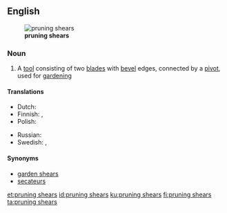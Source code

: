 ==English==
[[File:Secateur ouvert.jpg|thumb|right|'''pruning shears''']]

===Noun===
{{en-plural noun}}

# {{label|en|plurale tantum}} A [[tool]] consisting of two [[blade]]s with [[bevel]] edges, connected by a [[pivot]], used for [[gardening]]

====Translations====
{{trans-top|a tool}}
* Dutch: {{t+|nl|snoeischaar|m|f}}
* Finnish: {{t+|fi|oksasakset|p}}, {{t+|fi|sekatöörit|p}}
* Polish: {{t+|pl|sekator}}
{{trans-mid}}
* Russian: {{t+|ru|сека́тор|m}}
* Swedish: {{t|sv|trädgårdssax|c}}, {{t+|sv|sekatör|c}}
{{trans-bottom}}

====Synonyms====
* [[garden shears]]
* [[secateurs]]

[[et:pruning shears]]
[[id:pruning shears]]
[[ku:pruning shears]]
[[fi:pruning shears]]
[[ta:pruning shears]]